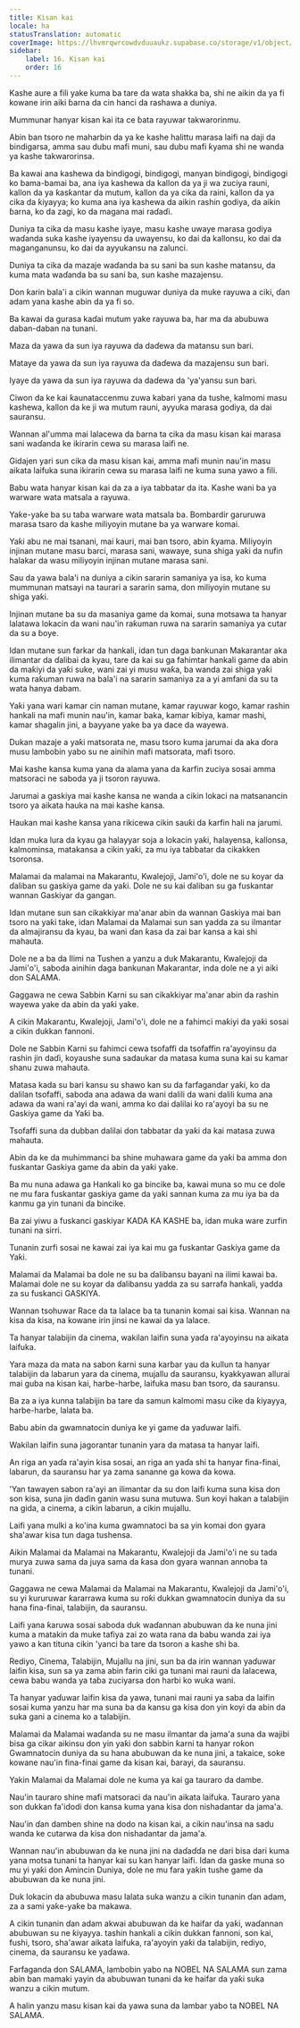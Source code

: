 ```yaml
---
title: Kisan kai
locale: ha
statusTranslation: automatic
coverImage: https://lhvmrqwrcowdvduuaukz.supabase.co/storage/v1/object/public/strapi-uploads/small_cover-educacion-fundamental.webp-2d51a7828a2b1309555be27f7e2a61a0.webp
sidebar:
    label: 16. Kisan kai
    order: 16
---
```

Kashe aure a fili yake kuma ba tare da wata shakka ba, shi ne aikin da ya fi kowane irin aiki ɓarna da cin hanci da rashawa a duniya.

Mummunar hanyar kisan kai ita ce ɓata rayuwar takwarorinmu.

Abin ban tsoro ne maharbin da ya ke kashe halittu marasa laifi na daji da bindigarsa, amma sau dubu mafi muni, sau dubu mafi ƙyama shi ne wanda ya kashe takwarorinsa.

Ba kawai ana kashewa da bindigogi, bindigogi, manyan bindigogi, bindigogi ko bama-bamai ba, ana iya kashewa da kallon da ya ji wa zuciya rauni, kallon da ya ƙasƙantar da mutum, kallon da ya cika da raini, kallon da ya cika da ƙiyayya; ko kuma ana iya kashewa da aikin rashin godiya, da aikin ɓarna, ko da zagi, ko da magana mai raɗaɗi.

Duniya ta cika da masu kashe iyaye, masu kashe uwaye marasa godiya waɗanda suka kashe iyayensu da uwayensu, ko dai da kallonsu, ko dai da maganganunsu, ko dai da ayyukansu na zalunci.

Duniya ta cika da mazaje waɗanda ba su sani ba sun kashe matansu, da kuma mata waɗanda ba su sani ba, sun kashe mazajensu.

Don ƙarin bala'i a cikin wannan muguwar duniya da muke rayuwa a ciki, ɗan adam yana kashe abin da ya fi so.

Ba kawai da gurasa kaɗai mutum yake rayuwa ba, har ma da abubuwa daban-daban na tunani.

Maza da yawa da sun iya rayuwa da daɗewa da matansu sun bari.

Mataye da yawa da sun iya rayuwa da daɗewa da mazajensu sun bari.

Iyaye da yawa da sun iya rayuwa da daɗewa da 'ya'yansu sun bari.

Ciwon da ke kai ƙaunataccenmu zuwa kabari yana da tushe, kalmomi masu kashewa, kallon da ke ji wa mutum rauni, ayyuka marasa godiya, da dai sauransu.

Wannan al'umma mai lalacewa da ɓarna ta cika da masu kisan kai marasa sani waɗanda ke ikirarin cewa su marasa laifi ne.

Gidajen yari sun cika da masu kisan kai, amma mafi munin nau'in masu aikata laifuka suna ikirarin cewa su marasa laifi ne kuma suna yawo a fili.

Babu wata hanyar kisan kai da za a iya tabbatar da ita. Kashe wani ba ya warware wata matsala a rayuwa.

Yaƙe-yaƙe ba su taɓa warware wata matsala ba. Bombardir garuruwa marasa tsaro da kashe miliyoyin mutane ba ya warware komai.

Yaƙi abu ne mai tsanani, mai kauri, mai ban tsoro, abin ƙyama. Miliyoyin injinan mutane masu barci, marasa sani, wawaye, suna shiga yaƙi da nufin halakar da wasu miliyoyin injinan mutane marasa sani.

Sau da yawa bala'i na duniya a cikin sararin samaniya ya isa, ko kuma mummunan matsayi na taurari a sararin sama, don miliyoyin mutane su shiga yaƙi.

Injinan mutane ba su da masaniya game da komai, suna motsawa ta hanyar lalatawa lokacin da wani nau'in raƙuman ruwa na sararin samaniya ya cutar da su a ɓoye.

Idan mutane sun farkar da hankali, idan tun daga bankunan Makarantar aka ilimantar da ɗalibai da kyau, tare da kai su ga fahimtar hankali game da abin da maƙiyi da yaƙi suke, wani zai yi musu waƙa, ba wanda zai shiga yaƙi kuma raƙuman ruwa na bala'i na sararin samaniya za a yi amfani da su ta wata hanya dabam.

Yaƙi yana wari kamar cin naman mutane, kamar rayuwar kogo, kamar rashin hankali na mafi munin nau'in, kamar baka, kamar kibiya, kamar mashi, kamar shagalin jini, a bayyane yake ba ya dace da wayewa.

Dukan mazaje a yaƙi matsorata ne, masu tsoro kuma jarumai da aka ɗora musu lambobin yabo su ne ainihin mafi matsorata, mafi tsoro.

Mai kashe kansa kuma yana da alama yana da ƙarfin zuciya sosai amma matsoraci ne saboda ya ji tsoron rayuwa.

Jarumai a gaskiya mai kashe kansa ne wanda a cikin lokaci na matsanancin tsoro ya aikata hauka na mai kashe kansa.

Haukan mai kashe kansa yana rikicewa cikin sauƙi da ƙarfin hali na jarumi.

Idan muka lura da kyau ga halayyar soja a lokacin yaƙi, halayensa, kallonsa, kalmominsa, matakansa a cikin yaƙi, za mu iya tabbatar da cikakken tsoronsa.

Malamai da malamai na Makarantu, Kwalejoji, Jami'o'i, dole ne su koyar da ɗaliban su gaskiya game da yaƙi. Dole ne su kai ɗaliban su ga fuskantar wannan Gaskiyar da gangan.

Idan mutane sun san cikakkiyar ma'anar abin da wannan Gaskiya mai ban tsoro na yaƙi take, idan Malamai da Malamai sun san yadda za su ilmantar da almajiransu da kyau, ba wani ɗan ƙasa da zai bar kansa a kai shi mahauta.

Dole ne a ba da Ilimi na Tushen a yanzu a duk Makarantu, Kwalejoji da Jami'o'i, saboda ainihin daga bankunan Makarantar, inda dole ne a yi aiki don SALAMA.

Gaggawa ne cewa Sabbin Ƙarni su san cikakkiyar ma'anar abin da rashin wayewa yake da abin da yaƙi yake.

A cikin Makarantu, Kwalejoji, Jami'o'i, dole ne a fahimci maƙiyi da yaƙi sosai a cikin dukkan fannoni.

Dole ne Sabbin Ƙarni su fahimci cewa tsofaffi da tsofaffin ra'ayoyinsu da rashin jin daɗi, koyaushe suna sadaukar da matasa kuma suna kai su kamar shanu zuwa mahauta.

Matasa kada su bari kansu su shawo kan su da farfagandar yaƙi, ko da dalilan tsofaffi, saboda ana adawa da wani dalili da wani dalili kuma ana adawa da wani ra'ayi da wani, amma ko dai dalilai ko ra'ayoyi ba su ne Gaskiya game da Yaƙi ba.

Tsofaffi suna da dubban dalilai don tabbatar da yaƙi da kai matasa zuwa mahauta.

Abin da ke da muhimmanci ba shine muhawara game da yaƙi ba amma don fuskantar Gaskiya game da abin da yaƙi yake.

Ba mu nuna adawa ga Hankali ko ga bincike ba, kawai muna so mu ce dole ne mu fara fuskantar gaskiya game da yaƙi sannan kuma za mu iya ba da kanmu ga yin tunani da bincike.

Ba zai yiwu a fuskanci gaskiyar KADA KA KASHE ba, idan muka ware zurfin tunani na sirri.

Tunanin zurfi sosai ne kawai zai iya kai mu ga fuskantar Gaskiya game da Yaƙi.

Malamai da Malamai ba dole ne su ba ɗalibansu bayani na ilimi kawai ba. Malamai dole ne su koyar da ɗalibansu yadda za su sarrafa hankali, yadda za su fuskanci GASKIYA.

Wannan tsohuwar Race da ta lalace ba ta tunanin komai sai kisa. Wannan na kisa da kisa, na kowane irin jinsi ne kawai da ya lalace.

Ta hanyar talabijin da cinema, wakilan laifin suna yaɗa ra'ayoyinsu na aikata laifuka.

Yara maza da mata na sabon ƙarni suna karɓar yau da kullun ta hanyar talabijin da labarun yara da cinema, mujallu da sauransu, kyakkyawan allurai mai guba na kisan kai, harbe-harbe, laifuka masu ban tsoro, da sauransu.

Ba za a iya kunna talabijin ba tare da samun kalmomi masu cike da ƙiyayya, harbe-harbe, lalata ba.

Babu abin da gwamnatocin duniya ke yi game da yaɗuwar laifi.

Wakilan laifin suna jagorantar tunanin yara da matasa ta hanyar laifi.

An riga an yaɗa ra'ayin kisa sosai, an riga an yaɗa shi ta hanyar fina-finai, labarun, da sauransu har ya zama sananne ga kowa da kowa.

'Yan tawayen sabon ra'ayi an ilimantar da su don laifi kuma suna kisa don son kisa, suna jin daɗin ganin wasu suna mutuwa. Sun koyi hakan a talabijin na gida, a cinema, a cikin labarun, a cikin mujallu.

Laifi yana mulki a ko'ina kuma gwamnatoci ba sa yin komai don gyara sha'awar kisa tun daga tushensa.

Aikin Malamai da Malamai na Makarantu, Kwalejoji da Jami'o'i ne su tada murya zuwa sama da juya sama da ƙasa don gyara wannan annoba ta tunani.

Gaggawa ne cewa Malamai da Malamai na Makarantu, Kwalejoji da Jami'o'i, su yi kururuwar ƙararrawa kuma su roƙi dukkan gwamnatocin duniya da su hana fina-finai, talabijin, da sauransu.

Laifi yana ƙaruwa sosai saboda duk waɗannan abubuwan da ke nuna jini kuma a matakin da muke tafiya zai zo wata rana da babu wanda zai iya yawo a kan tituna cikin 'yanci ba tare da tsoron a kashe shi ba.

Rediyo, Cinema, Talabijin, Mujallu na jini, sun ba da irin wannan yaɗuwar laifin kisa, sun sa ya zama abin farin ciki ga tunani mai rauni da lalacewa, cewa babu wanda ya taɓa zuciyarsa don harbi ko wuka wani.

Ta hanyar yaɗuwar laifin kisa da yawa, tunani mai rauni ya saba da laifin sosai kuma yanzu har ma suna ba da kansu ga kisa don yin koyi da abin da suka gani a cinema ko a talabijin.

Malamai da Malamai waɗanda su ne masu ilmantar da jama'a suna da wajibi bisa ga cikar aikinsu don yin yaƙi don sabbin ƙarni ta hanyar roƙon Gwamnatocin duniya da su hana abubuwan da ke nuna jini, a takaice, soke kowane nau'in fina-finai game da kisan kai, ɓarayi, da sauransu.

Yakin Malamai da Malamai dole ne kuma ya kai ga tauraro da dambe.

Nau'in tauraro shine mafi matsoraci da nau'in aikata laifuka. Tauraro yana son dukkan fa'idodi don kansa kuma yana kisa don nishadantar da jama'a.

Nau'in ɗan damben shine na dodo na kisan kai, a cikin nau'insa na sadu wanda ke cutarwa da kisa don nishadantar da jama'a.

Wannan nau'in abubuwan da ke nuna jini na daɗaɗɗa ne dari bisa dari kuma yana motsa tunani ta hanyar kai su kan hanyar laifi. Idan da gaske muna so mu yi yaƙi don Amincin Duniya, dole ne mu fara yaƙin tushe game da abubuwan da ke nuna jini.

Duk lokacin da abubuwa masu lalata suka wanzu a cikin tunanin ɗan adam, za a sami yaƙe-yaƙe ba makawa.

A cikin tunanin ɗan adam akwai abubuwan da ke haifar da yaƙi, waɗannan abubuwan su ne ƙiyayya. tashin hankali a cikin dukkan fannoni, son kai, fushi, tsoro, sha'awar aikata laifuka, ra'ayoyin yaƙi da talabijin, rediyo, cinema, da sauransu ke yaɗawa.

Farfaganda don SALAMA, lambobin yabo na NOBEL NA SALAMA sun zama abin ban mamaki yayin da abubuwan tunani da ke haifar da yaƙi suka wanzu a cikin mutum.

A halin yanzu masu kisan kai da yawa suna da lambar yabo ta NOBEL NA SALAMA.

